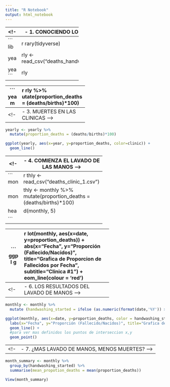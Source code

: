---
title: "R Notebook"
output: html_notebook
---

-- -----------------------------
<!-- 1. CONOCIENDO LOS DATOS -->
-- -----------------------------
```{r}
library(tidyverse)

yearly <- read_csv("deaths_handwashing.csv")

yearly
```
-- ---------------------------------------
<!-- 2. EL ALARMANTE NUMERO DE MUERTES -->
-- ---------------------------------------
```{r}
yearly %>%
  mutate(proportion_deaths = (deaths/births)*100)

```
-- --------------------------------
<!-- 3. MUERTES EN LAS CLINICAS -->
-- --------------------------------
```{r}
yearly <- yearly %>%
  mutate(proportion_deaths = (deaths/births)*100)

ggplot(yearly, aes(x=year, y=proportion_deaths, color=clinic)) +
  geom_line()

```

-- ----------------------------------------
<!-- 4. COMIENZA EL LAVADO DE LAS MANOS -->
-- ----------------------------------------
```{r}
monthly <- read_csv("deaths_clinic_1.csv")

monthly <- monthly %>%
    mutate(proportion_deaths = (deaths/births)*100)

head(monthly, 5)

```

-- ----------------------------------------
<!-- 5. COMIENZA EL LAVADO DE LAS MANOS -->
-- ----------------------------------------
```{r}
ggplot(monthly, aes(x=date, y=proportion_deaths)) +
  labs(x="Fecha", y="Proporción (Fallecido/Nacidos)", title="Grafica de Proporcion de Fallecidos por Fecha", subtitle="Clinica #1") +
  geom_line(colour = 'red')

```

-- -------------------------------------------
<!-- 6. LOS RESULTADOS DEL LAVADO DE MANOS -->
-- -------------------------------------------
```{r}
monthly <- monthly %>%
  mutate (handwashing_started = ifelse (as.numeric(format(date,'%Y')) >= 1847, TRUE, FALSE))

ggplot(monthly, aes(x=date, y=proportion_deaths, color = handwashing_started)) +
  labs(x="Fecha", y="Proporción (Fallecido/Nacidos)", title="Grafica de Proporcion de Fallecidos por Fecha", subtitle="Clinica #1") +
  geom_line() +
  #para ver mas definidos los puntos de interseccion x,y
  geom_point()

```

-- ---------------------------------------------
<!-- 7. ¿MAS LAVADO DE MANOS, MENOS MUERTES? -->
-- ---------------------------------------------
```{r}

month_summary <- monthly %>%
  group_by(handwashing_started) %>%
  summarise(mean_propotion_deaths = mean(proportion_deaths))

View(month_summary)

```
